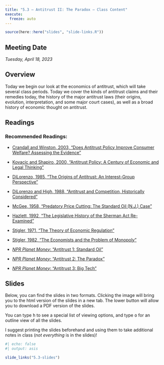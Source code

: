 ```yaml
---
title: "5.3 — Antitrust II: The Paradox — Class Content"
execute:
  freeze: auto
---
```


```r
source(here::here("slides", "slide-links.R"))
```

::: {.callout-note appearance=minimal}
# Meeting Date
*Tuesday, April 18, 2023*
:::

## <i class="fas fa-info-circle fa-lg"></i> Overview

Today we begin our look at the economics of antitrust, which will take several class periods. Today we cover the kinds of antitrust claims and their remedies today, the history of the major antitrust laws (their origins, evolution, interpretation, and some major court cases), as well as a broad history of economic thought on antitrust.

## <i class="fas fa-book-reader fa-lg"></i> Readings

### Recommended Readings:

- [<i class="fas fa-file-pdf"></i> Crandall and Winston, 2003, "Does Antitrust Policy Improve Consumer Welfare? Assessing the Evidence"](/files/readings/Crandall-Winston-2003.pdf)
- [<i class="fas fa-file-pdf"></i> Kovacic and Shapiro, 2000, "Antitrust Policy: A Century of Economic and Legal Thinking"](/files/readings/Kovacic-Shapiro-2000.pdf)
- [<i class="fas fa-file-pdf"></i> DiLorenzo, 1985, "The Origins of Antitrust: An Interest-Group Perspective"](/files/readings/DiLorenzo-1985.pdf)
- [<i class="fas fa-file-pdf"></i> DiLorenzo and High, 1988, "Antitrust and Competition, Historically Considered"](/files/readings/DiLorenzo-High-1988.pdf)
- [<i class="fas fa-file-pdf"></i> McGee, 1958, "Predatory Price Cutting: The Standard Oil (N.J.) Case"](/files/readings/McGee-1958.pdf)
- [<i class="fas fa-file-pdf"></i> Hazlett, 1992, "The Legislative History of the Sherman Act Re-Examined"](/files/readings/Hazlett-1992.pdf)
- [<i class="fas fa-file-pdf"></i> Stigler, 1971, "The Theory of Economic Regulation"](/files/readings/Stigler-1971.pdf)
- [<i class="fas fa-file-pdf"></i> Stigler, 1982, "The Economists and the Problem of Monopoly"](/files/readings/Stigler-1982.pdf)


- [<i class="fas fa-podcast"></i> *NPR Planet Money*: "Antitrust 1: Standard Oil"](https://www.npr.org/sections/money/2019/02/15/695131832/antitrust-1-standard-oil)
- [<i class="fas fa-podcast"></i> *NPR Planet Money*: "Antitrust 2: The Paradox"](https://www.npr.org/sections/money/2019/02/20/696342011/antitrust-2-the-paradox)
- [<i class="fas fa-podcast"></i> *NPR Planet Money*: "Antitrust 3: Big Tech"](https://www.npr.org/sections/money/2019/02/22/697170790/antitrust-3-big-tech)

## <i class="fas fa-chalkboard-teacher"></i> Slides

Below, you can find the slides in two formats. Clicking the image will bring you to the html version of the slides in a new tab. The lower button will allow you to download a PDF version of the slides. 

::: callout-tip
You can type <kbd>h</kbd> to see a special list of viewing options, and type <kbd>o</kbd> for an outline view of all the slides.
:::

I suggest printing the slides beforehand and using them to take additional notes in class (*not everything* is in the slides)!

```r
#| echo: false
#| output: asis

slide_links("5.3-slides")
```